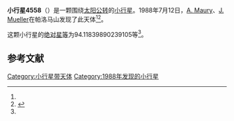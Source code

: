 {{Infobox planet
| bgcolour = #FFFFC0
| name = 4558 Janesick
| symbol = 
| image = 
| caption = 
| discovery = yes
| discovery_ref = 
| discoverer = [[A._Maury|A. Maury]]、[[J._Mueller|J. Mueller]]
| discovery_site = [[帕洛马山|帕洛马山]] 
| discovered = 1988年7月12日
| designations = yes
| mp_name = 
| named_after = 
| alt_names = 1988 NF/ 1975 XG2 / 1978 NW3
| mp_category = [[越火小行星|越火小行星]]
| orbit_ref = <ref name="a">[http://ssd.jpl.nasa.gov/sbdb.cgi?sstr=4558 4558 Janesick] {{Wayback|url=http://ssd.jpl.nasa.gov/sbdb.cgi?sstr=4558 |date=20201124005752 }}，小行星數據庫瀏覽器（JPL Small-Body Database Browser）－[[美国国家航空航天局|美国国家航空航天局]]喷气推进实验室</ref>
| epoch = 2456400.5 (2013年4月18日更新)
| aphelion = {{convert|2.994476170605927|AU|km|3|abbr=on|lk=out}}
| perihelion = {{convert|1.400533695186529|AU|km|3|abbr=on}}
| semimajor = {{convert|2.197504932896228|AU|km|3|abbr=on}}
| eccentricity = 0.362670966
| period = 1189.852739 [[日|日]]<br />3.26[[儒略年|儒略年]]
| avg_speed = 
| inclination = 22.18053390475571
| asc_node = 255.0000999114327
| mean_anomaly = 
| arg_peri = 94.11839890239105
| satellites = 
| physical_characteristics = yes
| dimensions = 
| mass = 
| density = 
| surface_grav = 
| escape_velocity = 
| sidereal_day = 
| axial_tilt = 
| pole_ecliptic_lat = 
| pole_ecliptic_lon = 
| albedo = 
| temperatures= 
| temp_name1 = 
| mean_temp_1 = 
| max_temp_1 = 
| temp_name2 = 
| max_temp_2 = 
| spectral_type = 
| abs_magnitude = 94.11839890239105
}}

'''小行星4558'''（{{lang-en|4558 Janesick}}）是一颗围绕[[太阳|太阳]][[公转|公转]]的[[小行星|小行星]]。1988年7月12日，[[A._Maury|A. Maury]]、[[J._Mueller|J. Mueller]]在帕洛马山发现了此天体<ref name="a" /><ref>{{cite news|title=小行星列表|url=http://cfa-www.harvard.edu/iau/lists/NumberedMPs.txt|accessdate=2013-07-08|newspaper=哈佛大学|archive-date=2008-05-17|archive-url=https://web.archive.org/web/20080517010638/http://cfa-www.harvard.edu/iau/lists/NumberedMPs.txt|dead-url=no}}</ref>。

这颗小行星的[[绝对星等|绝对星等]]为94.11839890239105等<ref name="a" />。

==参考文献==
{{reflist}}
{{Minor Planet Number|[[小行星4557|小行星4557]]|[[小行星4559|小行星4559]]}}

{{小天体}}

[[Category:小行星带天体|Category:小行星带天体]]
[[Category:1988年发现的小行星|Category:1988年发现的小行星]]

{{asteroid-stub}}